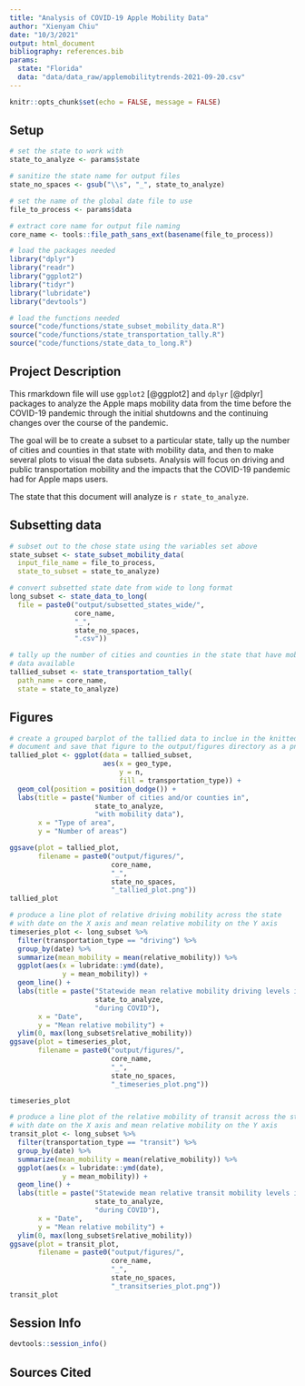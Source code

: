 ```yaml
---
title: "Analysis of COVID-19 Apple Mobility Data"
author: "Xienyam Chiu"
date: "10/3/2021"
output: html_document
bibliography: references.bib
params:
  state: "Florida"
  data: "data/data_raw/applemobilitytrends-2021-09-20.csv"
---
```


```r
knitr::opts_chunk$set(echo = FALSE, message = FALSE)
```

## Setup

```r
# set the state to work with
state_to_analyze <- params$state

# sanitize the state name for output files
state_no_spaces <- gsub("\\s", "_", state_to_analyze)

# set the name of the global date file to use
file_to_process <- params$data

# extract core name for output file naming
core_name <- tools::file_path_sans_ext(basename(file_to_process))
```

```r
# load the packages needed
library("dplyr")
library("readr")
library("ggplot2")
library("tidyr")
library("lubridate")
library("devtools")

# load the functions needed
source("code/functions/state_subset_mobility_data.R")
source("code/functions/state_transportation_tally.R")
source("code/functions/state_data_to_long.R")
```

## Project Description  

This rmarkdown file will use `ggplot2` [@ggplot2] and `dplyr` [@dplyr] packages to analyze the Apple maps mobility data from the time before the COVID-19 pandemic through the initial shutdowns and the continuing changes over the course of the pandemic.

The goal will be to create a subset to a particular state, tally up the number of cities and counties in that state with mobility data, and then to make several plots to visual the data subsets. Analysis will focus on driving and public transportation mobility and the impacts that the COVID-19 pandemic had for Apple maps users. 

The state that this document will analyze is `r state_to_analyze`.

## Subsetting data

```r
# subset out to the chose state using the variables set above
state_subset <- state_subset_mobility_data(
  input_file_name = file_to_process,
  state_to_subset = state_to_analyze)
```

```r
# convert subsetted state date from wide to long format
long_subset <- state_data_to_long(
  file = paste0("output/subsetted_states_wide/",
                core_name,
                "_",
                state_no_spaces,
                ".csv"))
```

```r
# tally up the number of cities and counties in the state that have mobility
# data available
tallied_subset <- state_transportation_tally(
  path_name = core_name,
  state = state_to_analyze)
```

## Figures

```r
# create a grouped barplot of the tallied data to inclue in the knitted
# document and save that figure to the output/figures directory as a png file
tallied_plot <- ggplot(data = tallied_subset,
                       aes(x = geo_type,
                           y = n,
                           fill = transportation_type)) +
  geom_col(position = position_dodge()) +
  labs(title = paste("Number of cities and/or counties in",
                     state_to_analyze,
                     "with mobility data"),
       x = "Type of area",
       y = "Number of areas")

ggsave(plot = tallied_plot,
       filename = paste0("output/figures/",
                         core_name,
                         "_",
                         state_no_spaces,
                         "_tallied_plot.png"))
tallied_plot
```

```r
# produce a line plot of relative driving mobility across the state
# with date on the X axis and mean relative mobility on the Y axis
timeseries_plot <- long_subset %>%
  filter(transportation_type == "driving") %>%
  group_by(date) %>%
  summarize(mean_mobility = mean(relative_mobility)) %>%
  ggplot(aes(x = lubridate::ymd(date),
             y = mean_mobility)) +
  geom_line() +
  labs(title = paste("Statewide mean relative mobility driving levels in",
                     state_to_analyze,
                     "during COVID"),
       x = "Date",
       y = "Mean relative mobility") +
  ylim(0, max(long_subset$relative_mobility))
ggsave(plot = timeseries_plot,
       filename = paste0("output/figures/",
                         core_name,
                         "_",
                         state_no_spaces,
                         "_timeseries_plot.png"))

timeseries_plot
```

```r
# produce a line plot of the relative mobility of transit across the state
# with date on the X axis and mean relative mobility on the Y axis
transit_plot <- long_subset %>%
  filter(transportation_type == "transit") %>%
  group_by(date) %>%
  summarize(mean_mobility = mean(relative_mobility)) %>%
  ggplot(aes(x = lubridate::ymd(date),
             y = mean_mobility)) +
  geom_line() +
  labs(title = paste("Statewide mean relative transit mobility levels in",
                     state_to_analyze,
                     "during COVID"),
       x = "Date",
       y = "Mean relative mobility") +
  ylim(0, max(long_subset$relative_mobility))
ggsave(plot = transit_plot,
       filename = paste0("output/figures/",
                         core_name,
                         "_",
                         state_no_spaces,
                         "_transitseries_plot.png"))
transit_plot
```

## Session Info

```r
devtools::session_info()
```

## Sources Cited

